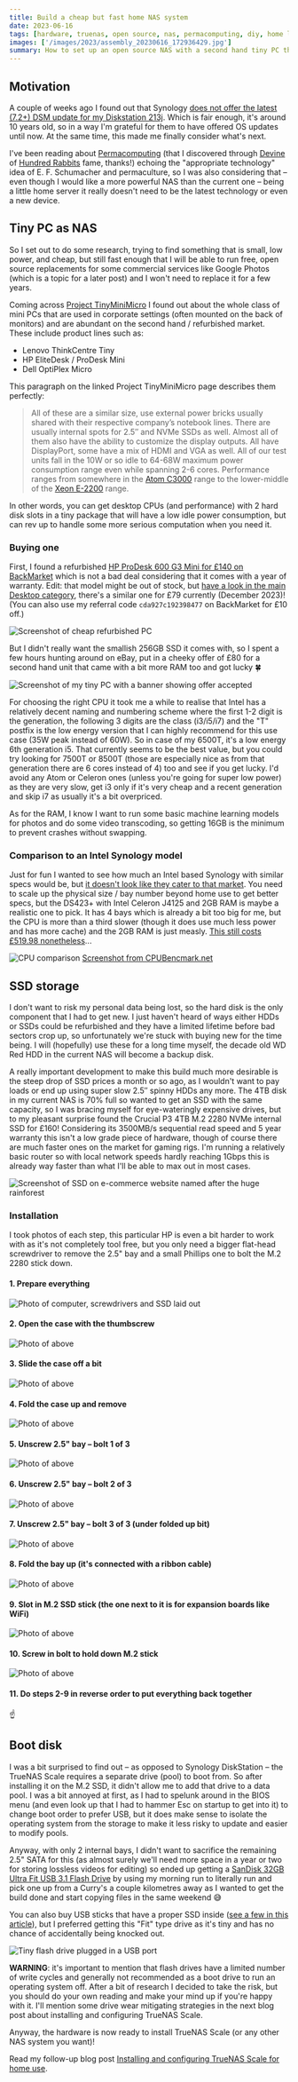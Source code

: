 ```yaml
---
title: Build a cheap but fast home NAS system
date: 2023-06-16
tags: [hardware, truenas, open source, nas, permacomputing, diy, home lab]
images: ['/images/2023/assembly_20230616_172936429.jpg']
summary: How to set up an open source NAS with a second hand tiny PC that outperforms commercial NAS hardware
---
```


## Motivation

A couple of weeks ago I found out that Synology [does not offer the latest (7.2+) DSM update for my Diskstation 213j](https://www.synology.com/en-global/support/download/DS213j). Which is fair enough, it's around 10 years old, so in a way I'm grateful for them to have offered OS updates until now. At the same time, this made me finally consider what's next.

I've been reading about [Permacomputing](https://wiki.xxiivv.com/site/permacomputing.html) (that I discovered through [Devine](https://merveilles.town/@neauoire) of [Hundred Rabbits](https://100r.co/site/home.html) fame, thanks!) echoing the "appropriate technology" idea of E. F. Schumacher and permaculture, so I was also considering that – even though I would like a more powerful NAS than the current one – being a little home server it really doesn't need to be the latest technology or even a new device.

## Tiny PC as NAS

So I set out to do some research, trying to find something that is small, low power, and cheap, but still fast enough that I will be able to run free, open source replacements for some commercial services like Google Photos (which is a topic for a later post) and I won't need to replace it for a few years.

Coming across [Project TinyMiniMicro](https://www.servethehome.com/introducing-project-tinyminimicro-home-lab-revolution/) I found out about the whole class of mini PCs that are used in corporate settings (often mounted on the back of monitors) and are abundant on the second hand / refurbished market. These include product lines such as:

- Lenovo ThinkCentre Tiny
- HP EliteDesk / ProDesk Mini
- Dell OptiPlex Micro

This paragraph on the linked Project TinyMiniMicro page describes them perfectly:

>All of these are a similar size, use external power bricks usually shared with their respective company’s notebook lines. There are usually internal spots for 2.5″ and NVMe SSDs as well. Almost all of them also have the ability to customize the display outputs. All have DisplayPort, some have a mix of HDMI and VGA as well. All of our test units fall in the 10W or so idle to 64-68W maximum power consumption range even while spanning 2-6 cores. Performance ranges from somewhere in the [Atom C3000](https://www.servethehome.com/denverton-day-official-sth-intel-atom-c3000-launch-coverage-central/) range to the lower-middle of the [Xeon E-2200](https://www.servethehome.com/intel-xeon-e-2100-and-xeon-e-2200-coverage-from-sth-your-guide/) range.

In other words, you can get desktop CPUs (and performance) with 2 hard disk slots in a tiny package that will have a low idle power consumption, but can rev up to handle some more serious computation when you need it.

### Buying one

First, I found a refurbished [HP ProDesk 600 G3 Mini for £140 on BackMarket](https://www.backmarket.co.uk/en-gb/p/hp-prodesk-600-g3-mini-core-i5-6500t-25-ssd-256-gb-8gb/af174e7f-f3d1-44e9-bc40-ae7384433d9c#l=11) which is not a bad deal considering that it comes with a year of warranty. Edit: that model might be out of stock, but [have a look in the main Desktop category](https://www.backmarket.co.uk/en-gb/l/desktops/52751b87-5a52-4180-a05f-eceee9971a5a), there's a similar one for £79 currently (December 2023)! (You can also use my referral code `cda927c192398477` on BackMarket for £10 off.)

![Screenshot of cheap refurbished PC](/images/2023/backmarket-refurbished-pc.webp)

But I didn't really want the smallish 256GB SSD it comes with, so I spent a few hours hunting around on eBay, put in a cheeky offer of £80 for a second hand unit that came with a bit more RAM too and got lucky 🍀

![Screenshot of my tiny PC with a banner showing offer accepted](/images/2023/tiny-pc-on-ebay.webp)

For choosing the right CPU it took me a while to realise that Intel has a relatively decent naming and numbering scheme where the first 1-2 digit is the generation, the following 3 digits are the class (i3/i5/i7) and the "T" postfix is the low energy version that I can highly recommend for this use case (35W peak instead of 60W). So in case of my 6500T, it's a low energy 6th generation i5. That currently seems to be the best value, but you could try looking for 7500T or 8500T (those are especially nice as from that generation there are 6 cores instead of 4) too and see if you get lucky. I'd avoid any Atom or Celeron ones (unless you're going for super low power) as they are very slow, get i3 only if it's very cheap and a recent generation and skip i7 as usually it's a bit overpriced.

As for the RAM, I know I want to run some basic machine learning models for photos and do some video transcoding, so getting 16GB is the minimum to prevent crashes without swapping.

### Comparison to an Intel Synology model

Just for fun I wanted to see how much an Intel based Synology with similar specs would be, but [it doesn't look like they cater to that market](https://kb.synology.com/en-nz/DSM/tutorial/What_kind_of_CPU_does_my_NAS_have). You need to scale up the physical size / bay number beyond home use to get better specs, but the DS423+ with Intel Celeron J4125 and 2GB RAM is maybe a realistic one to pick. It has 4 bays which is already a bit too big for me, but the CPU is more than a third slower (though it does use much less power and has more cache) and the 2GB RAM is just measly. [This still costs £519.98 nonetheless](https://www.scan.co.uk/products/4-bay-synology-ds423plus-desktop-nas-unit-2x-m2-2gb-ddr4-2x-gbe-2x-usb-32-gen1)...

![CPU comparison](/images/2023/cpu-comparison.webp)
[Screenshot from CPUBencmark.net](https://www.cpubenchmark.net/compare/Intel-i5-6500T-vs-Intel-Celeron-J4125/2627vs3667)

## SSD storage

I don't want to risk my personal data being lost, so the hard disk is the only component that I had to get new. I just haven't heard of ways either HDDs or SSDs could be refurbished and they have a limited lifetime before bad sectors crop up, so unfortunately we're stuck with buying new for the time being. I will (hopefully) use these for a long time myself, the decade old WD Red HDD in the current NAS will become a backup disk.

A really important development to make this build much more desirable is the steep drop of SSD prices a month or so ago, as I wouldn't want to pay loads or end up using super slow 2.5″ spinny HDDs any more. The 4TB disk in my current NAS is 70% full so wanted to get an SSD with the same capacity, so I was bracing myself for eye-wateringly expensive drives, but to my pleasant surprise found the Crucial P3 4TB M.2 2280 NVMe internal SSD for £160! Considering its 3500MB/s sequential read speed and 5 year warranty this isn't a low grade piece of hardware, though of course there are much faster ones on the market for gaming rigs. I'm running a relatively basic router so with local network speeds hardly reaching 1Gbps this is already way faster than what I'll be able to max out in most cases.

![Screenshot of SSD on e-commerce website named after the huge rainforest](/images/2023/screenshot-of-SSD.webp)

### Installation

I took photos of each step, this particular HP is even a bit harder to work with as it's not completely tool free, but you only need a bigger flat-head screwdriver to remove the 2.5" bay and a small Phillips one to bolt the M.2 2280 stick down.

#### 1. Prepare everything

![Photo of computer, screwdrivers and SSD laid out](/images/2023/assembly_20230616_172936429.jpg)

#### 2. Open the case with the thumbscrew

![Photo of above](/images/2023/assembly_20230616_172950389.jpg)

#### 3. Slide the case off a bit

![Photo of above](/images/2023/assembly_20230616_173015172.jpg)

#### 4. Fold the case up and remove

![Photo of above](/images/2023/assembly_20230616_173034790.jpg)

#### 5. Unscrew 2.5" bay – bolt 1 of 3

![Photo of above](/images/2023/assembly_20230616_173054471.jpg)

#### 6. Unscrew 2.5" bay – bolt 2 of 3

![Photo of above](/images/2023/assembly_20230616_173127760.jpg)

#### 7. Unscrew 2.5" bay – bolt 3 of 3 (under folded up bit)

![Photo of above](/images/2023/assembly_20230616_173134055.jpg)

#### 8. Fold the bay up (it's connected with a ribbon cable)

![Photo of above](/images/2023/assembly_20230616_173205541.jpg)

#### 9. Slot in M.2 SSD stick (the one next to it is for expansion boards like WiFi)

![Photo of above](/images/2023/assembly_20230616_173253260.jpg)

#### 10. Screw in bolt to hold down M.2 stick

![Photo of above](/images/2023/assembly_20230616_173311773.jpg)

#### 11. Do steps 2-9 in reverse order to put everything back together

☝️

## Boot disk

I was a bit surprised to find out – as opposed to Synology DiskStation – the TrueNAS Scale requires a separate drive (pool) to boot from. So after installing it on the M.2 SSD, it didn't allow me to add that drive to a data pool. I was a bit annoyed at first, as I had to spelunk around in the BIOS menu (and even look up that I had to hammer Esc on startup to get into it) to change boot order to prefer USB, but it does make sense to isolate the operating system from the storage to make it less risky to update and easier to modify pools.

Anyway, with only 2 internal bays, I didn't want to sacrifice the remaining 2.5" SATA for this (as almost surely we'll need more space in a year or two for storing lossless videos for editing) so ended up getting a [SanDisk 32GB Ultra Fit USB 3.1 Flash Drive](https://www.currys.co.uk/products/sandisk-ultra-fit-usb-3.1-memory-stick-32-gb-black-10028883.html) by using my morning run to literally run and pick one up from a Curry's a couple kilometres away as I wanted to get the build done and start copying files in the same weekend 😅

You can also buy USB sticks that have a proper SSD inside ([see a few in this article](https://nerdtechy.com/best-portable-solid-state-flash-drives)), but I preferred getting this "Fit" type drive as it's tiny and has no chance of accidentally being knocked out.

![Tiny flash drive plugged in a USB port](/images/2023/boot-flash-drive.jpg)

**WARNING**: it's important to mention that flash drives have a limited number of write cycles and generally not recommended as a boot drive to run an operating system off. After a bit of research I decided to take the risk, but you should do your own reading and make your mind up if you're happy with it. I'll mention some drive wear mitigating strategies in the next blog post about installing and configuring TrueNAS Scale.

Anyway, the hardware is now ready to install TrueNAS Scale (or any other NAS system you want)!

Read my follow-up blog post [Installing and configuring TrueNAS Scale for home use](/blog/installing-and-configuring-truenas-scale-for-home-use).
